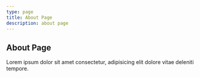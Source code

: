 ```yaml
---
type: page
title: About Page
description: about page
---
```


## About Page

Lorem ipsum dolor sit amet consectetur, adipisicing elit dolore vitae deleniti tempore. 
